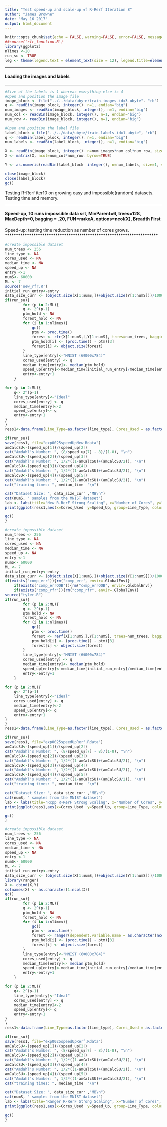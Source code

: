 ```yaml
---
title: "Test speed-up and scale-up of R-Rerf Iteration 8"
author: "James Browne"
date: "May 16 2017"
output: html_document
---
```


```r
knitr::opts_chunk$set(echo = FALSE, warning=FALSE, error=FALSE, message=FALSE, cache = FALSE)
##source('rfr_function.R')
library(ggplot2)
nTimes <-20
run_su <- TRUE
leg <- theme(legend.text = element_text(size = 12), legend.title=element_blank(), plot.title = element_text(size = 16,  face="bold"), plot.subtitle = element_text(size = 12),axis.title.x = element_text(size=12), axis.text.x = element_text(size=12), axis.title.y = element_text(size=12), axis.text.y = element_text(size=12))
```


**********************************************************************
#### Loading the images and labels
**********************************************************************
```r
#Size of the labels is 1 whereas everything else is 4
#Open and position the image file
image_block <- file("../../data/ubyte/train-images-idx3-ubyte", "rb")
q <- readBin(image_block, integer(), n=1, endian="big")
num_images <- readBin(image_block, integer(), n=1, endian="big")
num_col <- readBin(image_block, integer(), n=1, endian="big")
num_row <- readBin(image_block, integer(), n=1, endian="big")

#Open and position the label file
label_block = file("../../data/ubyte/train-labels-idx1-ubyte", "rb")
q <- readBin(label_block, integer(), n=1, endian="big")
num_labels <- readBin(label_block, integer(), n=1, endian="big")

X <- readBin(image_block, integer(), n=num_images*num_col*num_row, size=1, signed=FALSE)
X <- matrix(X, ncol=num_col*num_row, byrow=TRUE)

Y <- as.numeric(readBin(label_block, integer(), n=num_labels, size=1, signed=FALSE)+1)

close(image_block)
close(label_block)
gc()
```

Testing R-Rerf iter10 on growing easy and impossible(random) datasets.  Testing time and memory.

**********************************************************************
#### Speed-up, 10 runs impossible data set, MinParent=6, trees=128, MaxDepth=0, bagging = .20, FUN=makeA, options=ncol(X), Breadth First
Speed-up: testing time reduction as number of cores grows.  
**********************************************************************
```r
#create impossible dataset
num_trees <- 256
line_type <- NA
cores_used <- NA
median_time <- NA
speed_up <- NA
entry <-1
numS<- 60000
ML <- 7
source('new_rfr.R')
initial_run_entry<-entry
data_size_curr <- (object.size(X[1:numS,])+object.size(Y[1:numS]))/1000000
if(run_su){
		for (p in 2:ML){
		q <- 2^(p-1)
		ptm_hold <- NA
		forest_hold <- NA
		for (i in 1:nTimes){
			gc()
			ptm <- proc.time()
			forest <- rfr(X[1:numS,],Y[1:numS], trees=num_trees, bagging=.3, MinParent=1, MaxDepth="inf", COOB=TRUE, stratify=TRUE, NumCores=q)
			ptm_hold[i] <- (proc.time() - ptm)[3]
			forest[i] <- object.size(forest)
		}
		line_type[entry]<-"MNIST (60000x784)"
		cores_used[entry] <- q
		median_time[entry]<- median(ptm_hold)
		speed_up[entry]<-median_time[initial_run_entry]/median_time[entry]
        entry<-entry+1
	}

for (p in 2:ML){
	q<- 2^(p-1)
	line_type[entry]<-"Ideal"
	cores_used[entry] <- q
	median_time[entry]<-2 
	speed_up[entry]<- q
    entry<-entry+1
}
}
ress1<-data.frame(Line_Type=as.factor(line_type), Cores_Used = as.factor(cores_used), Time_Sec=median_time, Speed_Up=speed_up)
```

```r
if(run_su){
save(ress1, file="exp0025speedUpNew.Rdata")
amCalcSU<-(speed_up[1])/(speed_up[2])
cat("Amdahl's Number: ", (8/speed_up[7] - 8)/(1-8), "\n")
amCalcSU<-(speed_up[2])/(speed_up[3])
cat("Amdahl's Number: ", 1/2*((1-amCalcSU)+(amCalcSU/2)), "\n")
amCalcSU<-(speed_up[3])/(speed_up[4])
cat("Amdahl's Number: ", 1/2*((1-amCalcSU)+(amCalcSU/2)), "\n")
amCalcSU<-(speed_up[4])/(speed_up[5])
cat("Amdahl's Number: ", 1/2*((1-amCalcSU)+(amCalcSU/2)), "\n")
cat("training times: ", median_time, "\n")

cat("Dataset Size: ", data_size_curr ,"MB\n")
cat(numS, " samples from the MNIST dataset")
lab <- labs(title="New R-RerF Strong Scaling", x="Number of Cores", y="Relative Performance", subtitle =paste("Dataset Size: ", data_size_curr, "MB"))
print(ggplot(ress1,aes(x=Cores_Used, y=Speed_Up, group=Line_Type, color=Line_Type))+geom_line()+lab +leg +scale_y_continuous(trans = "log2", breaks = c(1,2,4,8,16,32,64)))

gc()
}
```

```r
#create impossible dataset
num_trees <- 256
line_type <- NA
cores_used <- NA
median_time <- NA
speed_up <- NA
entry <-1
numS<- 60000
ML <- 7
initial_run_entry<-entry
data_size_curr <- (object.size(X[1:numS,])+object.size(Y[1:numS]))/1000000
if(exists("comp_err")){rm("comp_err", envir=.GlobalEnv)}
    if(exists("comp_errOOB")){rm("comp_errOOB", envir=.GlobalEnv)}
    if(exists("comp_rfr")){rm("comp_rfr", envir=.GlobalEnv)}
source("tyler.R")
if(run_su){
		for (p in 2:ML){
		q <- 2^(p-1)
		ptm_hold <- NA
		forest_hold <- NA
		for (i in 1:nTimes){
			gc()
			ptm <- proc.time()
			forest <- rerf(X[1:numS,],Y[1:numS], trees=num_trees, bagging=.3, MinParent=1, MaxDepth="inf", COOB=TRUE, stratify=TRUE, NumCores=q)
			ptm_hold[i] <- (proc.time() - ptm)[3]
			forest[i] <- object.size(forest)
		}
		line_type[entry]<-"MNIST (60000x784)"
		cores_used[entry] <- q
		median_time[entry]<- median(ptm_hold)
		speed_up[entry]<-median_time[initial_run_entry]/median_time[entry]
        entry<-entry+1
	}

for (p in 2:ML){
	q<- 2^(p-1)
	line_type[entry]<-"Ideal"
	cores_used[entry] <- q
	median_time[entry]<-2 
	speed_up[entry]<- q
    entry<-entry+1
}
}
ress1<-data.frame(Line_Type=as.factor(line_type), Cores_Used = as.factor(cores_used), Time_Sec=median_time, Speed_Up=speed_up)
```

```r
if(run_su){
save(ress1, file="exp0025speedUpRerf.Rdata")
amCalcSU<-(speed_up[1])/(speed_up[2])
cat("Amdahl's Number: ", (8/speed_up[7] - 8)/(1-8), "\n")
amCalcSU<-(speed_up[2])/(speed_up[3])
cat("Amdahl's Number: ", 1/2*((1-amCalcSU)+(amCalcSU/2)), "\n")
amCalcSU<-(speed_up[3])/(speed_up[4])
cat("Amdahl's Number: ", 1/2*((1-amCalcSU)+(amCalcSU/2)), "\n")
amCalcSU<-(speed_up[4])/(speed_up[5])
cat("Amdahl's Number: ", 1/2*((1-amCalcSU)+(amCalcSU/2)), "\n")
cat("training times: ", median_time, "\n")

cat("Dataset Size: ", data_size_curr ,"MB\n")
cat(numS, " samples from the MNIST dataset")
lab <- labs(title="Rcpp R-RerF Strong Scaling", x="Number of Cores", y="Relative Performance", subtitle =paste("Dataset Size: ", data_size_curr, "MB"))
print(ggplot(ress1,aes(x=Cores_Used, y=Speed_Up, group=Line_Type, color=Line_Type))+geom_line()+lab +leg +scale_y_continuous(trans = "log2", breaks = c(1,2,4,8,16,32,64)))

gc()
}
```

```r
#create impossible dataset
num_trees <- 256
line_type <- NA
cores_used <- NA
median_time <- NA
speed_up <- NA
entry <-1
numS<- 60000
ML <- 7
initial_run_entry<-entry
data_size_curr <- (object.size(X[1:numS,])+object.size(Y[1:numS]))/1000000
library(ranger)
X <- cbind(X,Y)
colnames(X) <- as.character(1:ncol(X))
gc()
if(run_su){
		for (p in 2:ML){
		q <- 2^(p-1)
		ptm_hold <- NA
		forest_hold <- NA
		for (i in 1:nTimes){
			gc()
			ptm <- proc.time()
            forest <- ranger(dependent.variable.name = as.character(ncol(X)), data = X, num.trees = num_trees, num.threads = q, classification=TRUE)
			ptm_hold[i] <- (proc.time() - ptm)[3]
			forest[i] <- object.size(forest)
		}
		line_type[entry]<-"MNIST (60000x784)"
		cores_used[entry] <- q
		median_time[entry]<- median(ptm_hold)
		speed_up[entry]<-median_time[initial_run_entry]/median_time[entry]
        entry<-entry+1
	}

for (p in 2:ML){
	q<- 2^(p-1)
	line_type[entry]<-"Ideal"
	cores_used[entry] <- q
	median_time[entry]<-2 
	speed_up[entry]<- q
    entry<-entry+1
}
}
ress1<-data.frame(Line_Type=as.factor(line_type), Cores_Used = as.factor(cores_used), Time_Sec=median_time, Speed_Up=speed_up)
```

```r
if(run_su){
save(ress1, file="exp0025speedUpRerf.Rdata")
amCalcSU<-(speed_up[1])/(speed_up[2])
cat("Amdahl's Number: ", (8/speed_up[7] - 8)/(1-8), "\n")
amCalcSU<-(speed_up[2])/(speed_up[3])
cat("Amdahl's Number: ", 1/2*((1-amCalcSU)+(amCalcSU/2)), "\n")
amCalcSU<-(speed_up[3])/(speed_up[4])
cat("Amdahl's Number: ", 1/2*((1-amCalcSU)+(amCalcSU/2)), "\n")
amCalcSU<-(speed_up[4])/(speed_up[5])
cat("Amdahl's Number: ", 1/2*((1-amCalcSU)+(amCalcSU/2)), "\n")
cat("training times: ", median_time, "\n")

cat("Dataset Size: ", data_size_curr ,"MB\n")
cat(numS, " samples from the MNIST dataset")
lab <- labs(title="Ranger R-RerF Strong Scaling", x="Number of Cores", y="Relative Performance", subtitle =paste("Dataset Size: ", data_size_curr, "MB"))
print(ggplot(ress1,aes(x=Cores_Used, y=Speed_Up, group=Line_Type, color=Line_Type))+geom_line()+lab +leg +scale_y_continuous(trans = "log2", breaks = c(1,2,4,8,16,32,64)))

gc()
}
```

